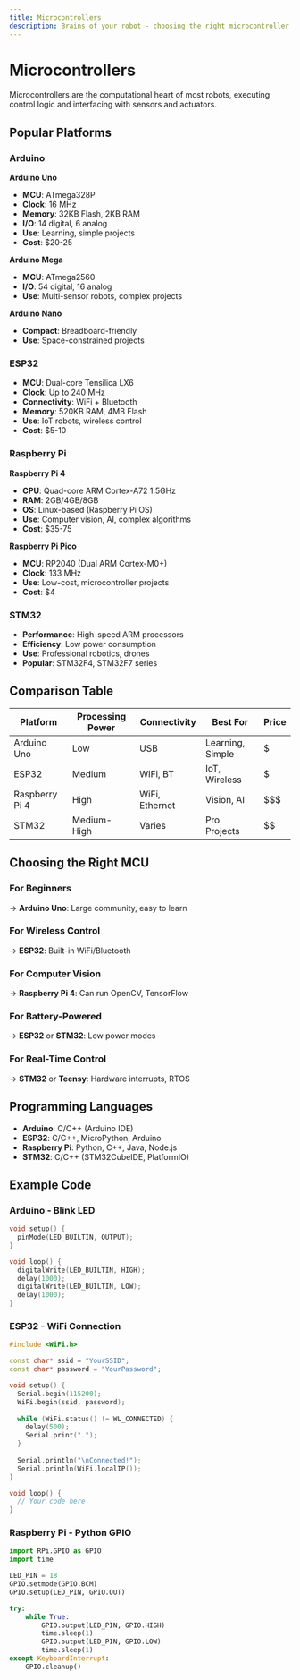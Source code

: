 ```yaml
---
title: Microcontrollers
description: Brains of your robot - choosing the right microcontroller
---
```


# Microcontrollers

Microcontrollers are the computational heart of most robots, executing control logic and interfacing with sensors and actuators.

## Popular Platforms

### Arduino

**Arduino Uno**
- **MCU**: ATmega328P
- **Clock**: 16 MHz
- **Memory**: 32KB Flash, 2KB RAM
- **I/O**: 14 digital, 6 analog
- **Use**: Learning, simple projects
- **Cost**: $20-25

**Arduino Mega**
- **MCU**: ATmega2560
- **I/O**: 54 digital, 16 analog
- **Use**: Multi-sensor robots, complex projects

**Arduino Nano**
- **Compact**: Breadboard-friendly
- **Use**: Space-constrained projects

### ESP32

- **MCU**: Dual-core Tensilica LX6
- **Clock**: Up to 240 MHz
- **Connectivity**: WiFi + Bluetooth
- **Memory**: 520KB RAM, 4MB Flash
- **Use**: IoT robots, wireless control
- **Cost**: $5-10

### Raspberry Pi

**Raspberry Pi 4**
- **CPU**: Quad-core ARM Cortex-A72 1.5GHz
- **RAM**: 2GB/4GB/8GB
- **OS**: Linux-based (Raspberry Pi OS)
- **Use**: Computer vision, AI, complex algorithms
- **Cost**: $35-75

**Raspberry Pi Pico**
- **MCU**: RP2040 (Dual ARM Cortex-M0+)
- **Clock**: 133 MHz
- **Use**: Low-cost, microcontroller projects
- **Cost**: $4

### STM32

- **Performance**: High-speed ARM processors
- **Efficiency**: Low power consumption
- **Use**: Professional robotics, drones
- **Popular**: STM32F4, STM32F7 series

## Comparison Table

| Platform | Processing Power | Connectivity | Best For | Price |
|----------|-----------------|--------------|----------|-------|
| Arduino Uno | Low | USB | Learning, Simple | $ |
| ESP32 | Medium | WiFi, BT | IoT, Wireless | $ |
| Raspberry Pi 4 | High | WiFi, Ethernet | Vision, AI | $$$ |
| STM32 | Medium-High | Varies | Pro Projects | $$ |

## Choosing the Right MCU

### For Beginners
→ **Arduino Uno**: Large community, easy to learn

### For Wireless Control
→ **ESP32**: Built-in WiFi/Bluetooth

### For Computer Vision
→ **Raspberry Pi 4**: Can run OpenCV, TensorFlow

### For Battery-Powered
→ **ESP32** or **STM32**: Low power modes

### For Real-Time Control
→ **STM32** or **Teensy**: Hardware interrupts, RTOS

## Programming Languages

- **Arduino**: C/C++ (Arduino IDE)
- **ESP32**: C/C++, MicroPython, Arduino
- **Raspberry Pi**: Python, C++, Java, Node.js
- **STM32**: C/C++ (STM32CubeIDE, PlatformIO)

## Example Code

### Arduino - Blink LED
```cpp
void setup() {
  pinMode(LED_BUILTIN, OUTPUT);
}

void loop() {
  digitalWrite(LED_BUILTIN, HIGH);
  delay(1000);
  digitalWrite(LED_BUILTIN, LOW);
  delay(1000);
}
```

### ESP32 - WiFi Connection
```cpp
#include <WiFi.h>

const char* ssid = "YourSSID";
const char* password = "YourPassword";

void setup() {
  Serial.begin(115200);
  WiFi.begin(ssid, password);
  
  while (WiFi.status() != WL_CONNECTED) {
    delay(500);
    Serial.print(".");
  }
  
  Serial.println("\nConnected!");
  Serial.println(WiFi.localIP());
}

void loop() {
  // Your code here
}
```

### Raspberry Pi - Python GPIO
```python
import RPi.GPIO as GPIO
import time

LED_PIN = 18
GPIO.setmode(GPIO.BCM)
GPIO.setup(LED_PIN, GPIO.OUT)

try:
    while True:
        GPIO.output(LED_PIN, GPIO.HIGH)
        time.sleep(1)
        GPIO.output(LED_PIN, GPIO.LOW)
        time.sleep(1)
except KeyboardInterrupt:
    GPIO.cleanup()
```
